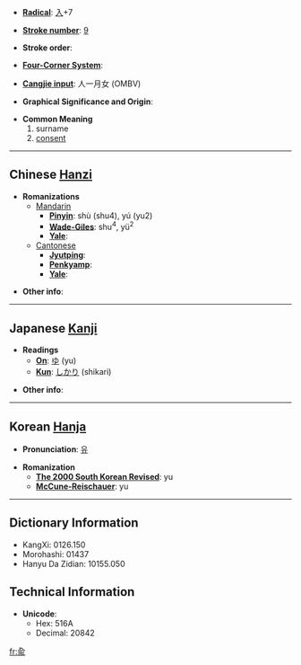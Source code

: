 * '''[[Wiktionary:Chinese radical index| Radical]]''': [[Wiktionary:Chinese radical index 入|入]]+7

* '''[[Wiktionary:Chinese total strokes index|Stroke number]]''': [[Wiktionary:Chinese total strokes index 9|9]]

* '''Stroke order''': 

* '''[[Wiktionary:Chinese four corner index|Four-Corner System]]''': 

* '''[[Wiktionary:Chinese Cangjie index|Cangjie input]]''': 人一月女 (OMBV)

* '''Graphical Significance and Origin''': 

* '''Common Meaning'''
*#surname
*# [[consent]]

----

== Chinese [[Hanzi]] ==

* '''Romanizations'''
** [[Mandarin]]
*** '''[[Pinyin]]''': shù (shu4), yú (yu2)
*** '''[[Wade-Giles]]''': shu<sup>4</sup>, yü<sup>2</sup>
*** '''[[Yale]]''': 
**[[Cantonese]]
***'''[[Jyutping]]''':
***'''[[Penkyamp]]''': 
***'''[[Yale]]''': 

* '''Other info''': 

----

== Japanese [[Kanji]] ==

* '''Readings'''
** '''[[On]]''': [[ゆ]] (yu)
** '''[[Kun]]''': [[しかり]] (shikari)

* '''Other info''':  

----

== Korean [[Hanja]] ==

* '''Pronunciation''': [[유]]

* '''Romanization'''
** '''[[The 2000 South Korean Revised Romanization|The 2000 South Korean Revised]]''': yu
** '''[[McCune-Reischauer]]''': yu

----

== Dictionary Information ==

* KangXi: 0126.150
* Morohashi: 01437
* Hanyu Da Zidian: 10155.050

== Technical Information ==

* '''Unicode''':
** Hex: 516A
** Decimal: 20842

[[fr:兪]]